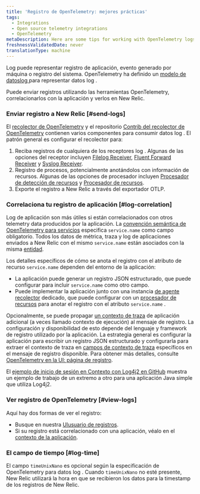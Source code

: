 ```yaml
---
title: 'Registro de OpenTelemetry: mejores prácticas'
tags:
  - Integrations
  - Open source telemetry integrations
  - OpenTelemetry
metaDescription: Here are some tips for working with OpenTelemetry logs and New Relic.
freshnessValidatedDate: never
translationType: machine
---
```


Log puede representar registro de aplicación, evento generado por máquina o registro del sistema. OpenTelemetry ha definido un [modelo de datoslog ](https://github.com/open-telemetry/opentelemetry-specification/blob/main/specification/logs/data-model.md)para representar datos log .

Puede enviar registros utilizando las herramientas OpenTelemetry, correlacionarlos con la aplicación y verlos en New Relic.

### Enviar registro a New Relic [#send-logs]

El [recolector de OpenTelemetry](https://github.com/open-telemetry/opentelemetry-collector) y el repositorio [Contrib del recolector de OpenTelemetry](https://github.com/open-telemetry/opentelemetry-collector-contrib) contienen varios componentes para consumir datos log . El patrón general es configurar el recolector para:

1. Reciba registros de cualquiera de los receptores log . Algunas de las opciones del receptor incluyen [Filelog Receiver](https://github.com/open-telemetry/opentelemetry-collector-contrib/tree/main/receiver/filelogreceiver), [Fluent Forward Receiver](https://github.com/open-telemetry/opentelemetry-collector-contrib/tree/main/receiver/fluentforwardreceiver) y [Syslog Receiver](https://github.com/open-telemetry/opentelemetry-collector-contrib/tree/main/receiver/syslogreceiver).
2. Registro de procesos, potencialmente anotándolos con información de recursos. Algunas de las opciones de procesador incluyen [Procesador de detección de recursos](https://github.com/open-telemetry/opentelemetry-collector-contrib/tree/main/processor/resourcedetectionprocessor) y [Procesador de recursos](https://github.com/open-telemetry/opentelemetry-collector-contrib/blob/main/processor/resourceprocessor/README.md).
3. Exporte el registro a New Relic a través del exportador OTLP.

### Correlaciona tu registro de aplicación [#log-correlation]

Log de aplicación son más útiles si están correlacionados con otros telemetry data producidos por la aplicación. La [convención semántica de OpenTelemetry para servicios](https://github.com/open-telemetry/semantic-conventions/blob/main/docs/README.md) especifica `service.name` como campo obligatorio. Todos los datos de métrica, traza y log de aplicaciones enviados a New Relic con el mismo `service.name` están asociados con la misma [entidad](/docs/new-relic-one/use-new-relic-one/core-concepts/what-entity-new-relic).

Los detalles específicos de cómo se anota el registro con el atributo de recurso `service.name` dependen del entorno de la aplicación:

* La aplicación puede generar un registro JSON estructurado, que puede configurar para incluir `service.name` como otro campo.
* Puede implementar la aplicación junto con una instancia [de agente recolector](https://opentelemetry.io/docs/collector/getting-started/#agent) dedicado, que puede configurar con un [procesador de recursos](https://github.com/open-telemetry/opentelemetry-specification/tree/main/specification/resource) para anotar el registro con el atributo `service.name` .

Opcionalmente, se puede propagar [un contexto de traza](https://github.com/open-telemetry/opentelemetry-specification/tree/main/specification/trace/sdk_exporters) de aplicación adicional (a veces llamado contexto de ejecución) al mensaje de registro. La configuración y disponibilidad de esto depende del lenguaje y framework de registro utilizado por la aplicación. La estrategia general es configurar la aplicación para escribir un registro JSON estructurado y configurarla para extraer el contexto de traza en [campos de contexto de traza](https://github.com/open-telemetry/opentelemetry-specification/blob/main/specification/logs/data-model.md#trace-context-fields) específicos en el mensaje de registro disponible. Para obtener más detalles, consulte [OpenTelemetry en la UI: página de registro](/docs/more-integrations/open-source-telemetry-integrations/opentelemetry/view-your-data/opentelemetry-logs-page).

El [ejemplo de inicio de sesión en Contexto con Log4j2 en GitHub](https://github.com/newrelic/newrelic-opentelemetry-examples/tree/main/other-examples/java/logs-in-context-log4j2) muestra un ejemplo de trabajo de un extremo a otro para una aplicación Java simple que utiliza Log4j2.

### Ver registro de OpenTelemetry [#view-logs]

Aquí hay dos formas de ver el registro:

* Busque en nuestra [UIusuario de registros](/docs/logs/log-management/ui-data/use-logs-ui/).
* Si su registro está correlacionado con una aplicación, véalo en el [contexto de la aplicación](/docs/integrations/open-source-telemetry-integrations/opentelemetry/view-your-opentelemetry-data-new-relic#logs).

### El campo de tiempo [#log-time]

El campo `timeUnixNano` es opcional según la especificación de OpenTelemetry para datos log . Cuando `timeUnixNano` no esté presente, New Relic utilizará la hora en que se recibieron los datos para la timestamp de los registros de New Relic.
